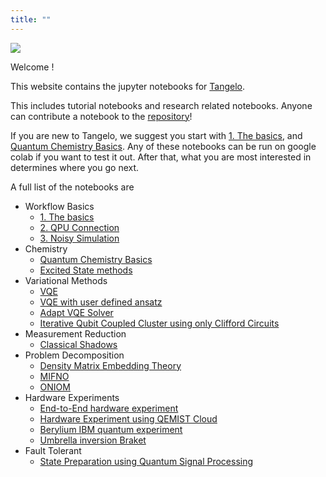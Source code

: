 ```yaml
---
title: ""
---
```


![](examples/img/tangelo_logo_gradient.png)

Welcome !

This website contains the jupyter notebooks for [Tangelo](https://github.com/goodchemistryco/Tangelo).

This includes tutorial notebooks and research related notebooks. Anyone can contribute a notebook to the [repository](https://github.com/goodchemistryco/Tangelo-Examples)!

If you are new to Tangelo, we suggest you start with [1. The basics](examples/workflow_basics/1.the_basics.html), and 
[Quantum Chemistry Basics](examples/chemistry/qchem_modelling_basics.html). Any of these notebooks can be run on google colab if you want to test it out. After that, what you are most interested in determines where you go next.

A full list of the notebooks are

* Workflow Basics
    * [1. The basics](examples/workflow_basics/1.the_basics.html)
    * [2. QPU Connection](examples/workflow_basics/2.qpu_connection.html)
    * [3. Noisy Simulation](examples/workflow_basics/3.noisy_simulation.html)
* Chemistry
    * [Quantum Chemistry Basics](examples/chemistry/qchem_modelling_basics.html)
    * [Excited State methods](examples/chemistry/excited_states.html)
* Variational Methods
    * [VQE](examples/variational_methods/vqe.html)
    * [VQE with user defined ansatz](examples/variational_methods/vqe_custom_ansatz_hamiltonian.html)
    * [Adapt VQE Solver](examples/variational_methods/adapt.html)
    * [Iterative Qubit Coupled Cluster using only Clifford Circuits](examples/variational_methods/iqcc_using_clifford.html)
* Measurement Reduction
    * [Classical Shadows](examples/measurement_reduction/classical_shadows.html)
* Problem Decomposition
    * [Density Matrix Embedding Theory](examples/problem_decomposition/dmet.html)
    * [MIFNO](examples/problem_decomposition/mifno.html)
    * [ONIOM](examples/problem_decomposition/oniom.html)
* Hardware Experiments
    * [End-to-End hardware experiment](examples/hardware_experiments/overview_endtoend.html)
    * [Hardware Experiment using QEMIST Cloud](examples/hardware_experiments/qemist_cloud_hardware_experiment.html)
    * [Berylium IBM quantum experiment](examples/hardware_experiments/berylium_ibm_quantum.html)
    * [Umbrella inversion Braket](examples/hardware_experiments/umbrella_inversion.html)
* Fault Tolerant
    * [State Preparation using Quantum Signal Processing](examples/fault_tolerant/qsp_state_prep.html)
